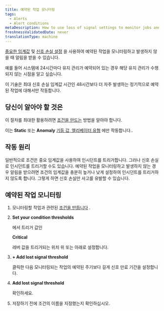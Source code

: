 ```yaml
---
title: 예약된 작업 모니터링
tags:
  - Alerts
  - Alert conditions
metaDescription: How to use loss of signal settings to monitor jobs and be alerted when they don't happen.
freshnessValidatedDate: never
translationType: machine
---
```


[중요한 임계값](/docs/alerts-applied-intelligence/new-relic-alerts/advanced-alerts/advanced-techniques/set-thresholds-alert-condition) 및 [신호 손실 설정](/docs/alerts-applied-intelligence/new-relic-alerts/alert-conditions/create-nrql-alert-conditions#signal-loss) 을 사용하여 예약된 작업을 모니터링하고 발생하지 않을 때 알림을 받을 수 있습니다.

예를 들어 시스템에 24시간마다 유지 관리가 예약되어 있는 경우 해당 유지 관리가 수행되지 않는 시점을 알고 싶습니다.

이 기술은 최대 신호 손실 임계값 시간인 48시간보다 더 자주 발생하는 정기적으로 예약된 작업에 대해서만 작동합니다.

## 당신이 알아야 할 것은

이 절차를 최대한 활용하려면 [조건을 만드는](/docs/alerts-applied-intelligence/new-relic-alerts/alert-conditions/create-alert-conditions) 방법을 알아야 합니다.

이는 <DoNotTranslate>**Static**</DoNotTranslate> 또는 <DoNotTranslate>**Anomaly**</DoNotTranslate> [기둥 값, 엘리베이터 유형](/docs/alerts-applied-intelligence/new-relic-alerts/alert-conditions/create-nrql-alert-conditions#threshold-types) 에만 작동합니다..

## 작동 원리

일반적으로 조건은 중요 임계값을 사용하여 인시던트를 트리거합니다. 그러나 신호 손실로 인시던트를 트리거할 수도 있습니다. 예약된 작업을 모니터링하고 발생하지 않는 경우 알림을 받으려면 조건의 임계값을 충분히 높거나 낮게 설정하여 인시던트를 트리거하지 않도록 합니다. 그렇게 하면 신호 손실만 사고를 유발할 수 있습니다.

## 예약된 작업 모니터링

1. 모니터링할 작업과 관련된 [조건을 만듭니다](/docs/alerts-applied-intelligence/new-relic-alerts/alert-conditions/create-alert-conditions) .

2. <DoNotTranslate>**Set your condition thresholds**</DoNotTranslate>

   에서 트리거 값인

   <DoNotTranslate>**Critical**</DoNotTranslate>

   레버 값을 트리거되는 위치 위 또는 아래로 설정합니다.

3. <DoNotTranslate>**+ Add lost signal threshold**</DoNotTranslate>

   클릭한 다음 모니터링되는 작업의 예약된 주기보다 길게 신호 만료 기간을 설정합니다.

4. <DoNotTranslate>**Add lost signal threshold**</DoNotTranslate>

   확인하세요.

5. 저장하기 전에 조건의 이름을 지정했는지 확인하십시오.